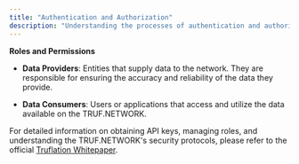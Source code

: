 ---
title: "Authentication and Authorization"
description: "Understanding the processes of authentication and authorization within the TRUF.NETWORK."
---

**Roles and Permissions**

- **Data Providers**: Entities that supply data to the network. They are responsible for ensuring the accuracy and reliability of the data they provide.

- **Data Consumers**: Users or applications that access and utilize the data available on the TRUF.NETWORK.

For detailed information on obtaining API keys, managing roles, and understanding the TRUF.NETWORK's security protocols, please refer to the official [Truflation Whitepaper](https://whitepaper.truflation.com/).
